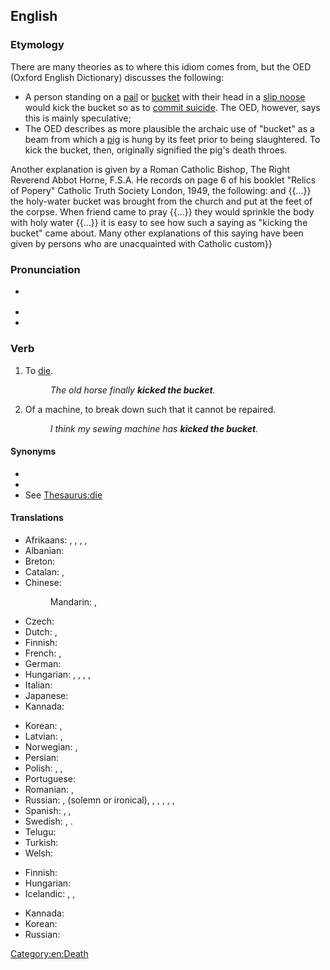 ==English==
{{was wotd|2007|December|6}}

===Etymology===
{{wikipedia}}
There are many theories as to where this idiom comes from, but the OED (Oxford English Dictionary) discusses the following:
* A person standing on a [[pail]] or [[bucket]] with their head in a [[slip noose]] would kick the bucket so as to [[commit suicide]]. The OED, however, says this is mainly speculative;
* The OED describes as more plausible the archaic use of "bucket" as a beam from which a [[pig]] is hung by its feet prior to being slaughtered. To kick the bucket, then, originally signified the pig's death throes.

Another explanation is given by a Roman Catholic Bishop, The Right Reverend Abbot Horne, F.S.A. He records on page 6 of his booklet "Relics of Popery" Catholic Truth Society London, 1949, the following:
{{blockquote|After death, when a body had been laid out, {{...}} and {{...}} the holy-water bucket was brought from the church and put at the feet of the corpse. When friend came to pray {{...}} they would sprinkle the body with holy water {{...}} it is easy to see how such a saying as "kicking the bucket" came about. Many other explanations of this saying have been given by persons who are unacquainted with Catholic custom}}

===Pronunciation===
* {{a|RP|US}} {{IPA|/ˈkɪk ðə ˈbʌkɪt/|lang=en}}
* {{audio|en-us-kick the bucket.ogg|Audio (US)|lang=en}}
* {{audio|en-au-kick the bucket.ogg|Audio (AU)|lang=en}}

===Verb===
{{en-verb|kicks the bucket|kicking the bucket|kicked the bucket}}

# {{lb|en|idiomatic|euphemistic|colloquial|humorous}} To [[die]].
#: ''The old horse finally '''kicked the bucket'''.''
# {{lb|en|idiomatic|colloquial}} Of a machine, to break down such that it cannot be repaired.
#: ''I think my sewing machine has '''kicked the bucket'''.''

====Synonyms====
* {{l|en|bite the dust}}
* {{l|en|buy the farm}}
* See [[Thesaurus:die]]

====Translations====
{{trans-top|to die}}
* Afrikaans: {{t|af|skop die emmer}} {{gloss|kick the bucket}}, {{t|af|gee die gees}} {{gloss|give up the ghost}}, {{t|af|steek die lepel in die dak}} {{gloss|stick the spoon into the roof}}, {{t|af|gaan bokveld toe}} {{gloss|go to the buck/goat field}}, {{t|af|verwissel die tydelike met die ewige}} {{gloss|exchange the temporary for the eternal}}
* Albanian: {{t|sq|drodhi këmbën}} {{qualifier|idiomatic}} {{gloss|literary: twitched the leg}}
* Breton: {{t+|br|lipat e loa}} {{gloss|to lick one's spoon}}
* Catalan: {{t|ca|estirar la pota}} {{gloss|stretch the leg}}, {{t+|ca|dinyar-la}}
* Chinese:
*: Mandarin: {{t+|cmn|翹辮子|sc=Hani}}, {{t+|cmn|翘辫子|tr=qiào biànzi|sc=Hani}} {{qualifier|raise the plait}}
* Czech: {{t|cs|zaklepat bačkorama}} {{qualifier|idiomatic}} {{gloss|literary: to clap a pair of slippers}}
* Dutch: {{t+|nl|de pijp aan Maarten geven}} {{gloss|give the pipe to Martin}}, {{t|nl|het loodje leggen}} {{gloss|lay the lot}}
* Finnish: {{t+|fi|potkaista tyhjää|lit=to kick a void}}
* French: {{t+|fr|passer l'arme à gauche}} {{gloss|pass the weapon to the left}}, {{t+|fr|casser sa pipe}} {{gloss|to break one's smoking}}
* German: {{t+|de|den Löffel abgeben}} {{gloss|give away the spoon}}
* Hungarian: {{t+|hu|elpatkol}}, {{t|hu|felrúgja a gyertyát}}, {{t|hu|beadja a kulcsot}}, {{t|hu|feldobja a bakancsot}}, {{t|hu|feldobja a talpát}}
* Italian: {{t|it|tirare le cuoia}}
* Japanese: {{t|ja|くたばる|tr=kutabaru}}
* Kannada: {{t+|kn|ಸಾಯು|sc=Knda}}
{{trans-mid}}
* Korean: {{t+|ko|죽다}}, {{t+|ko|뻗다}}{{gloss|stretch out}}
* Latvian: {{t|lv|atdot galus}} {{qualifier|give up the ends}}, {{t|lv|nolikt karoti}} {{qualifier|put down the spoon}}
* Norwegian: {{t+|no|legge inn årene}} {{gloss|pull one's oars in}}, {{t+|no|gå i pennalet}} {{gloss|hit the pencil-box}}
* Persian: {{t|fa|ریق رحمت را سر کشیدن|tr=riq-e rahmat râ sar kešidan}}
* Polish: {{t+|pl|kopnąć w kalendarz}}, {{t+|pl|odwalić kitę}}, {{t|pl|kopnąć w kalendarz (to kick the calendar)}}
* Portuguese: {{t+|pt|bater as botas}}
* Romanian: {{t|ro|a da colțul}} {{gloss|turn around the corner}}, {{t|ro|a da ortul popii}} {{gloss|pay a coin to the priest}}
* Russian: {{t+|ru|сыгра́ть в я́щик}} {{qualifier|play into the casket}}, {{t+|ru|почить в бозе}} {{qualifier|sleep in God}} (solemn or ironical), {{t+|ru|преставиться}}, {{t+|ru|приказа́ть до́лго жить}} {{qualifier|order to live long}}, {{t+|ru|откинуть копыта}} {{qualifier|throw away the hooves}}, {{t+|ru|протяну́ть ноги}} {{qualifier|stretch the legs}}, {{t+|ru|дать ду́ба}} {{qualifier|give some oak}}, {{t|ru|коньки́ отбро́сить}} {{qualifier|throw away the skates}}
* Spanish: {{t+|es|estirar la pata}} {{gloss|stretch the leg}}, {{t|es|colgar los guayos}} {{gloss|hang the football shoes}}, {{t|es|irse al otro barrio}}
* Swedish: {{t|sv|kila runt hörnet}} {{gloss|go around the corner}}, {{t+|sv|ta ner skylten}} {{gloss|take the sign down}}.
* Telugu: {{t|te|బాల్చీ తన్ను}}
* Turkish: {{t+|tr|nalları dikmek}}
* Welsh: {{t|cy|cicio'r bwced}} {{gloss|kick the bucket}}
{{trans-bottom}}

{{trans-top|to break down beyond repair}}
* Finnish: {{t|fi|[[hajota]] [[lopullisesti]]}}
* Hungarian: {{t|hu|beadja a kulcsot}}
* Icelandic: {{t|is|eyðilegjast}}, {{t+|is|deyja}}, {{t|is|drepast}}
{{trans-mid}}
* Kannada: {{t|kn|ಸರಿಪಡಿಸಲಾಗದಷ್ಟು ಹಾಳಾದ|sc=Knda}}
* Korean: {{t|ko|고장나다}}
* Russian: {{t+|ru|накрыться медным тазом}}
{{trans-bottom}}

[[Category:en:Death]]